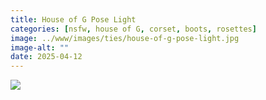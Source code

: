 ```yaml
---
title: House of G Pose Light
categories: [nsfw, house of G, corset, boots, rosettes]
image: ../www/images/ties/house-of-g-pose-light.jpg
image-alt: ""
date: 2025-04-12
---
```



![](../www/images/ties/house-of-g-pose-light.jpg)

